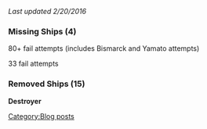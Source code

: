 ''Last updated 2/20/2016''


===Missing Ships (4)===

{{ShipBattleCardKai|Arashi}}

{{ShipBattleCardKai|Mizuho}}

{{ShipBattleCardKai|Musashi}} 80+ fail attempts (includes Bismarck and Yamato attempts)

{{ShipBattleCardKai|Taihou}} 33 fail attempts



===Removed Ships (15)===

'''Destroyer'''

{{ShipBattleCardKai|Shirayuki}}

{{ShipBattleCardKai|Hatsuyuki}}

{{ShipBattleCardKai|Miyuki}}

{{ShipBattleCardKai|Isonami}}

{{ShipBattleCardKai|Shikinami}}

{{ShipBattleCardKai|Nenohi}}

{{ShipBattleCardKai|Wakaba}}

{{ShipBattleCardKai|Asashio}}

{{ShipBattleCardKai|Ooshio}}

{{ShipBattleCardKai|Michishio}}

{{ShipBattleCardKai|Arashio}}

{{ShipBattleCardKai|Arare}}

{{ShipBattleCardKai|Kagerou}}

{{ShipBattleCardKai|Shiranui}}

{{ShipBattleCardKai|Kuroshio}}
[[Category:Blog posts]]